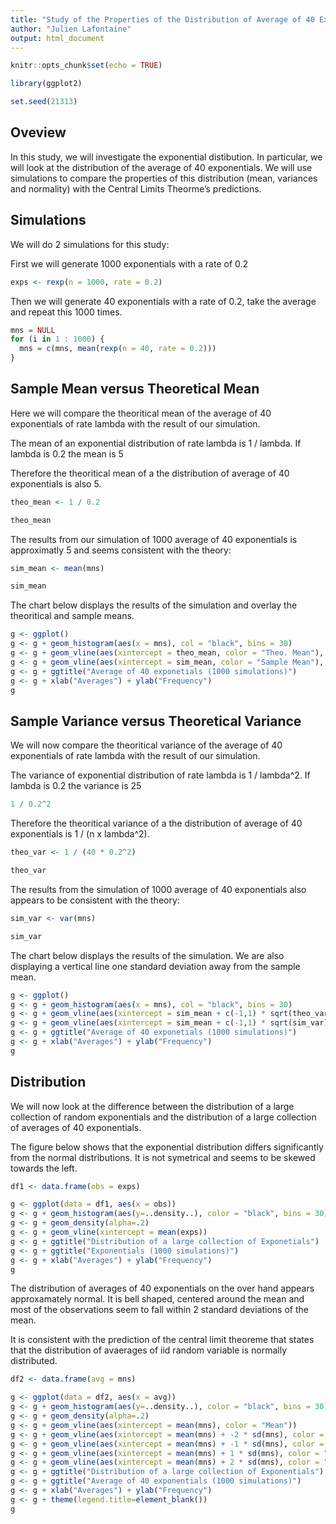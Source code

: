 ```yaml
---
title: "Study of the Properties of the Distribution of Average of 40 Exponentials"
author: "Julien Lafontaine"
output: html_document
---
```


```r
knitr::opts_chunk$set(echo = TRUE)

library(ggplot2)

set.seed(21313)
```

## Oveview

In this study, we will investigate the exponential distibution. In particular, we will look at the distribution of the average of 40 exponentials. We will use simulations to  compare the properties of this distribution (mean, variances and normality) with the Central Limits Theorme's predictions.

## Simulations

We will do 2 simulations for this study:

First we will generate 1000 exponentials with a rate of 0.2

``` r
exps <- rexp(n = 1000, rate = 0.2)
```

Then we will generate 40 exponentials with a rate of 0.2, take the average and repeat this 1000 times. 
``` r
mns = NULL
for (i in 1 : 1000) {
  mns = c(mns, mean(rexp(n = 40, rate = 0.2)))
}

```

## Sample Mean versus Theoretical Mean

Here we will compare the theoritical mean of the average of 40 exponentials of rate lambda with the result of our simulation.

The mean of an exponential distribution of rate lambda is 1 / lambda. If lambda is 0.2 the mean is 5

Therefore the theoritical mean of a the distribution of average of 40 exponentials is also 5.

```r
theo_mean <- 1 / 0.2

theo_mean
```

The results from our simulation of 1000 average of 40 exponentials is approximatly 5 and seems consistent with the theory:

```r

sim_mean <- mean(mns)

sim_mean

```

The chart below displays the results of the simulation and overlay the theoritical and sample means.

```r

g <- ggplot()
g <- g + geom_histogram(aes(x = mns), col = "black", bins = 30)
g <- g + geom_vline(aes(xintercept = theo_mean, color = "Theo. Mean"), show.legend = TRUE)
g <- g + geom_vline(aes(xintercept = sim_mean, color = "Sample Mean"), show.legend = TRUE)
g <- g + ggtitle("Average of 40 exponetials (1000 simulations)")
g <- g + xlab("Averages") + ylab("Frequency")
g
```



## Sample Variance versus Theoretical Variance

We will now compare the theoritical variance of the average of 40 exponentials of rate lambda with the result of our simulation.

The variance of exponential distribution of rate lambda is 1 / lambda^2. If lambda is 0.2 the variance is 25

```r
1 / 0.2^2
```

Therefore the theoritical variance of a the distribution of average of 40 exponentials is  1 / (n x lambda^2).

```r
theo_var <- 1 / (40 * 0.2^2)

theo_var
```

The results from the simulation of 1000 average of 40 exponentials also appears to be consistent with the theory:

```r

sim_var <- var(mns)

sim_var

```

The chart below displays the results of the simulation. We are also displaying a vertical line one standard deviation away from the sample mean. 

```r

g <- ggplot()
g <- g + geom_histogram(aes(x = mns), col = "black", bins = 30)
g <- g + geom_vline(aes(xintercept = sim_mean + c(-1,1) * sqrt(theo_var), color = "Theo. Std. Dev."), show.legend = TRUE)
g <- g + geom_vline(aes(xintercept = sim_mean + c(-1,1) * sqrt(sim_var), color = "Standard Error"), show.legend = TRUE)
g <- g + ggtitle("Average of 40 exponetials (1000 simulations)")
g <- g + xlab("Averages") + ylab("Frequency")
g
```

## Distribution

We will now look at the difference between the distribution of a large collection of random exponentials and the distribution of a large collection of averages of 40 exponentials.

The figure below shows that the exponential distribution differs significantly from the normal distributions. It is not symetrical and seems to be skewed towards the left.

```r

df1 <- data.frame(obs = exps)

g <- ggplot(data = df1, aes(x = obs))
g <- g + geom_histogram(aes(y=..density..), color = "black", bins = 30)
g <- g + geom_density(alpha=.2)
g <- g + geom_vline(xintercept = mean(exps))
g <- g + ggtitle("Distribution of a large collection of Exponetials")
g <- g + ggtitle("Exponentials (1000 simulations)")
g <- g + xlab("Averages") + ylab("Frequency")
g
```

The distribution of averages of 40 exponentials on the over hand appears approxamately normal. It is bell shaped, centered around the mean and most of the observations seem to fall within 2 standard deviations of the mean.

It is consistent with the prediction of the central limit theoreme that states that the distribution of avaerages of iid random variable is normally distributed.

```r
df2 <- data.frame(avg = mns)

g <- ggplot(data = df2, aes(x = avg))
g <- g + geom_histogram(aes(y=..density..), color = "black", bins = 30)
g <- g + geom_density(alpha=.2)
g <- g + geom_vline(aes(xintercept = mean(mns), color = "Mean"))
g <- g + geom_vline(aes(xintercept = mean(mns) + -2 * sd(mns), color = "Std. Dev."))
g <- g + geom_vline(aes(xintercept = mean(mns) + -1 * sd(mns), color = "Std. Dev."))
g <- g + geom_vline(aes(xintercept = mean(mns) + 1 * sd(mns), color = "Std. Dev."))
g <- g + geom_vline(aes(xintercept = mean(mns) + 2 * sd(mns), color = "Std. Dev."))
g <- g + ggtitle("Distribution of a large collection of Exponentials")
g <- g + ggtitle("Average of 40 exponentials (1000 simulations)")
g <- g + xlab("Averages") + ylab("Frequency")
g <- g + theme(legend.title=element_blank())
g
```
